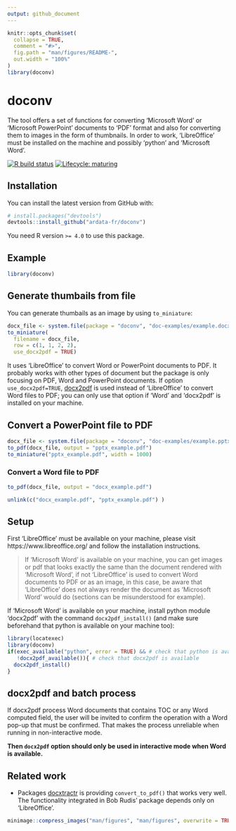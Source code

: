 ```yaml
---
output: github_document
---
```


<!-- README.md is generated from README.Rmd. Please edit that file -->

```r
knitr::opts_chunk$set(
  collapse = TRUE,
  comment = "#>",
  fig.path = "man/figures/README-",
  out.width = "100%"
)
library(doconv)
```

# doconv

The tool offers a set of functions for converting 'Microsoft Word' or 
'Microsoft PowerPoint' documents to 'PDF' format and also for converting 
them to images in the form of thumbnails. In order to work, 'LibreOffice' 
must be installed on the machine and possibly 'python' and 'Microsoft Word'.

<!-- badges: start -->
[![R build status](https://github.com/ardata-fr/doconv/workflows/R-CMD-check/badge.svg)](https://github.com/ardata-fr/doconv/actions)
[![Lifecycle: maturing](https://img.shields.io/badge/lifecycle-experimental-orange.svg)](https://www.tidyverse.org/lifecycle/#experimental)
<!-- badges: end -->

## Installation

You can install the latest version from GitHub with:

``` r
# install.packages("devtools")
devtools::install_github("ardata-fr/doconv")
```

You need R version `>= 4.0` to use this package.

## Example

```r
library(doconv)
```
## Generate thumbails from file

You can generate thumbails as an image by using `to_miniature`:

```r
docx_file <- system.file(package = "doconv", "doc-examples/example.docx")
to_miniature(
  filename = docx_file, 
  row = c(1, 1, 2, 2),
  use_docx2pdf = TRUE)
```

It uses 'LibreOffice' to convert Word or PowerPoint documents to PDF. It
probably works with other types of document but the package is only 
focusing on PDF, Word and PowerPoint documents. If option `use_docx2pdf=TRUE`,
[docx2pdf](https://github.com/AlJohri/docx2pdf) is used instead of 'LibreOffice'
to convert Word files to PDF; you can only use that option if 'Word' and
'docx2pdf' is installed on your machine.

## Convert a PowerPoint file to PDF

```r
docx_file <- system.file(package = "doconv", "doc-examples/example.pptx")
to_pdf(docx_file, output = "pptx_example.pdf")
to_miniature("pptx_example.pdf", width = 1000)
```

### Convert a Word file to PDF

```r
to_pdf(docx_file, output = "docx_example.pdf")
```

```r
unlink(c("docx_example.pdf", "pptx_example.pdf") )
```

## Setup

First 'LibreOffice' must be available on your machine, please visit https://www.libreoffice.org/ and follow the installation instructions.

> If 'Microsoft Word' is available on your machine, you can get images 
or pdf that looks exactly the same than the document rendered with 
'Microsoft Word', if not 'LibreOffice' is used to convert Word documents 
to PDF or as an image, in this case, be aware that 'LibreOffice' does not 
always render the document as 'Microsoft Word' would do (sections can be 
misunderstood for example). 

If 'Microsoft Word' is available on your machine, install python module 
'docx2pdf' with the command `docx2pdf_install()` (and make sure beforehand that 
python is available on your machine too):

```r
library(locatexec)
library(doconv)
if(exec_available("python", error = TRUE) && # check that python is available
   !docx2pdf_available()){ # check that docx2pdf is available
  docx2pdf_install()
}
```

## docx2pdf and batch process

If docx2pdf process Word documents that contains TOC or any Word computed field, 
the user will be invited to confirm the operation with a Word pop-up that must be 
confirmed. That makes the process unreliable when running in non-interactive mode. 

**Then `docx2pdf` option should only be used in interactive mode when Word is available.**


## Related work

* Packages [docxtractr](https://CRAN.R-project.org/package=docxtractr) is providing 
`convert_to_pdf()` that works very well. The functionality integrated in Bob Rudis' 
package depends only on 'LibreOffice'. 

```r
minimage::compress_images("man/figures", "man/figures", overwrite = TRUE)
```

